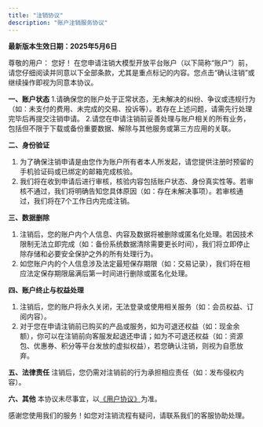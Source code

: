 ```yaml
---
title: "注销协议"
description: "账户注销服务协议"
---
```


**最新版本生效日期：2025年5月6日**

尊敬的用户：
您好！
在您申请注销大模型开放平台账户（以下简称“账户”）前，请您仔细阅读并同意以下全部条款，尤其是重点标记的内容。您点击“确认注销”或继续操作即视为同意本协议。

**一、账户状态**
1.请确保您的账户处于正常状态，无未解决的纠纷、争议或违规行为（如：未支付的费用、未完成的交易、投诉等）。若存在上述问题，请需先行处理完毕后再提交注销申请。
2.请您在申请注销前妥善处理与账户相关的所有业务，包括但不限于下载或备份重要数据、解除与其他服务或第三方应用的关联。

**二、身份验证**

1. 为了确保注销申请是由您作为账户所有者本人所发起，请您提供注册时预留的手机验证码或已绑定的邮箱完成核验。
2. 我们将在收到申请后进行审核，核验内容包括账户状态、身份真实性等。若审核不通过，我们将明确告知您具体原因（如：存在未解决事项）。若审核通过，我们将在7个工作日内完成注销。

**三、数据删除**

1. 注销后，您的账户内个人信息、内容及数据将被删除或匿名化处理。若因技术限制无法立即完成（如：备份系统数据清除需要更长时间），我们将立即停止除存储和必要安全保护之外的所有处理行为。
2. 如您账户内的个人信息涉及法定最短保存期限（如：交易记录），我们将在相应法定保存期限届满后第一时间进行删除或匿名化处理。

**四、账户终止与权益处理**

1. 注销后，您的账户将永久关闭，无法登录或使用相关服务（如：会员权益、订阅内容）。
2. 对于您在申请注销前已购买的产品或服务，如为可退还权益（如：现金余额），你可以在注销前向客服发起退还申请；如为不可退还权益（如：资源包、优惠券、积分等平台发放的虚拟权益），若您确认注销，则视为自愿放弃。

**五、法律责任**
注销后，您仍需对注销前的行为承担相应责任（如：发布侵权内容）。

**六、其他**
本协议未尽事宜，以[《用户协议》](https://bigmodel.cn/dev/howuse/useragreement)为准。

感谢您使用我们的服务！​
如您对注销流程有疑问，请联系我们的客服协助处理。